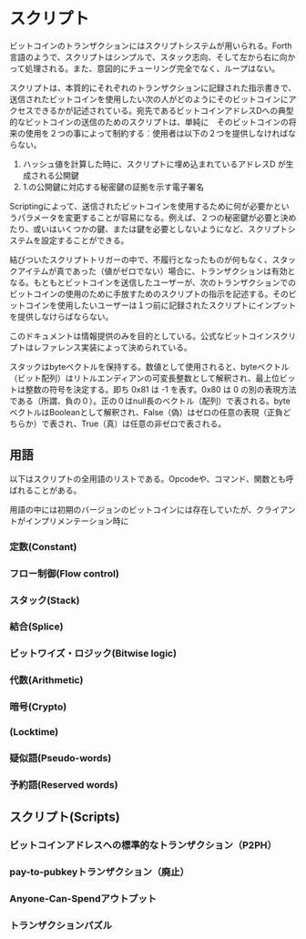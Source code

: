 = スクリプト =

ビットコインのトランザクションにはスクリプトシステムが用いられる。Forth言語のようで、スクリプトはシンプルで、スタック志向、そして左から右に向かって処理される。また、意図的にチューリング完全でなく、ループはない。

スクリプトは、本質的にそれぞれのトランザクションに記録された指示書きで、送信されたビットコインを使用したい次の人がどのようにそのビットコインにアクセスできるかが記述されている。宛先であるビットコインアドレスDへの典型的なビットコインの送信のためのスクリプトは、単純に　そのビットコインの将来の使用を２つの事によって制約する︰使用者は以下の２つを提供しなければならない。

# ハッシュ値を計算した時に、スクリプトに埋め込まれているアドレスD が生成される公開鍵
# 1.の公開鍵に対応する秘密鍵の証拠を示す電子署名

Scriptingによって、送信されたビットコインを使用するために何が必要かというパラメータを変更することが容易になる。例えば、２つの秘密鍵が必要と決めたり、或いはいくつかの鍵、または鍵を必要としないようになど、スクリプトシステムを設定することができる。

結びついたスクリプトトリガーの中で、不履行となったものが何もなく、スタックアイテムが真であった（値がゼロでない）場合に、トランザクションは有効となる。もともとビットコインを送信したユーザーが、次のトランザクションでのビットコインの使用のために手放すためのスクリプトの指示を記述する。そのビットコインを使用したいユーザーは１つ前に記録されたスクリプトにインプットを提供しなけらばならない。

このドキュメントは情報提供のみを目的としている。公式なビットコインスクリプトはレファレンス実装によって決められている。

スタックはbyteベクトルを保持する。数値として使用されると、byteベクトル（ビット配列）はリトルエンディアンの可変長整数として解釈され、最上位ビットは整数の符号を決定する。即ち 0x81 は -1 を表す。0x80 は 0 の別の表現方法である（所謂、負の０）。正の０はnull長のベクトル（配列）で表される。byteベクトルはBooleanとして解釈され、False（偽）はゼロの任意の表現（正負どちらか）で表され、True（真）は任意の非ゼロで表される。

== 用語 ==

以下はスクリプトの全用語のリストである。Opcodeや、コマンド、関数とも呼ばれることがある。

用語の中には初期のバージョンのビットコインには存在していたが、クライアントがインプリメンテーション時に

=== 定数(Constant) ===

=== フロー制御(Flow control) ===

=== スタック(Stack) ===

=== 結合(Splice) ===

=== ビットワイズ・ロジック(Bitwise logic) ===

=== 代数(Arithmetic) ===

=== 暗号(Crypto) ===

=== (Locktime) ===

=== 疑似語(Pseudo-words) ===

=== 予約語(Reserved words) ===

== スクリプト(Scripts) ==

=== ビットコインアドレスへの標準的なトランザクション（P2PH） ===

=== pay-to-pubkeyトランザクション（廃止） ===

===  ===

=== Anyone-Can-Spendアウトプット ===

=== トランザクションパズル ===

